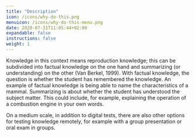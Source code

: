 ```yaml
---
title: "Description"
icon: /icons/why-do-this.png
menuicon: /icons/why-do-this-menu.png
date: 2020-07-31T11:05:44+02:00
expandable: false
instructions: false
weight: 1
---
```


Knowledge in this context means reproduction knowledge; this can be subdivided into factual knowledge on the one hand and summarizing (or understanding) on the other (Van Berkel, 1999). With factual knowledge, the question is whether the student has remembered the knowledge. An example of factual knowledge is being able to name the characteristics of a mammal. Summarizing is about whether the student has understood the subject matter. This could include, for example, explaining the operation of a combustion engine in your own words.

On a medium scale, in addition to digital tests, there are also other options for testing knowledge remotely, for example with a group presentation or oral exam in groups.